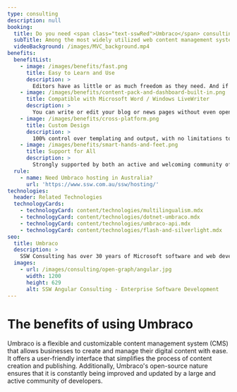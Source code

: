 ```yaml
---
type: consulting
description: null
booking:
  title: Do you need <span class="text-sswRed">Umbraco</span> consulting?
  subTitle: Among the most widely utilized web content management systems on the Microsoft platform
  videoBackground: /images/MVC_background.mp4
benefits:
  benefitList:
    - image: /images/benefits/fast.png
      title: Easy to Learn and Use
      description: >
        Editors have as little or as much freedom as they need. And if you don't like the changes made? Simply rollback to a previous version.
    - image: /images/benefits/content-pack-and-dashboard-built-in.png
      title: Compatible with Microsoft Word / Windows LiveWriter
      description: >
        You can write or edit your blog or news pages without even opening the browser.
    - image: /images/benefits/cross-platform.png
      title: Custom Design
      description: >
        100% control over templating and output, with no limitations to the design.
    - image: /images/benefits/smart-hands-and-feet.png
      title: Support for All
      description: >
        Strongly supported by both an active and welcoming community of users around the world, and backed up by a rock-solid commercial organization providing professional support and tools.
  rule:
    - name: Need Umbraco hosting in Australia?
      url: 'https://www.ssw.com.au/ssw/hosting/'
technologies:
  header: Related Technologies
  technologyCards:
    - technologyCard: content/technologies/multilingualism.mdx
    - technologyCard: content/technologies/dotnet-umbraco.mdx
    - technologyCard: content/technologies/umbraco-api.mdx
    - technologyCard: content/technologies/flash-and-silverlight.mdx
seo:
  title: Umbraco
  description: >
    SSW Consulting has over 30 years of Microsoft software and web development experience. We build on top of Angular, React, .NET, Azure, Azure DevOps, SharePoint, Office 365, Dynamics 365 CRM and SQL Server. We have software consultants located in Sydney, Brisbane, Melbourne, Newcastle, and China.
  images:
    - url: /images/consulting/open-graph/angular.jpg
      width: 1200
      height: 629
      alt: SSW Angular Consulting - Enterprise Software Development
---
```


# The benefits of using  **Umbraco**

Umbraco is a flexible and customizable content management system (CMS) that allows businesses to create and manage their digital content with ease. It offers a user-friendly interface that simplifies the process of content creation and publishing. Additionally, Umbraco's open-source nature ensures that it is constantly being improved and updated by a large and active community of developers.
